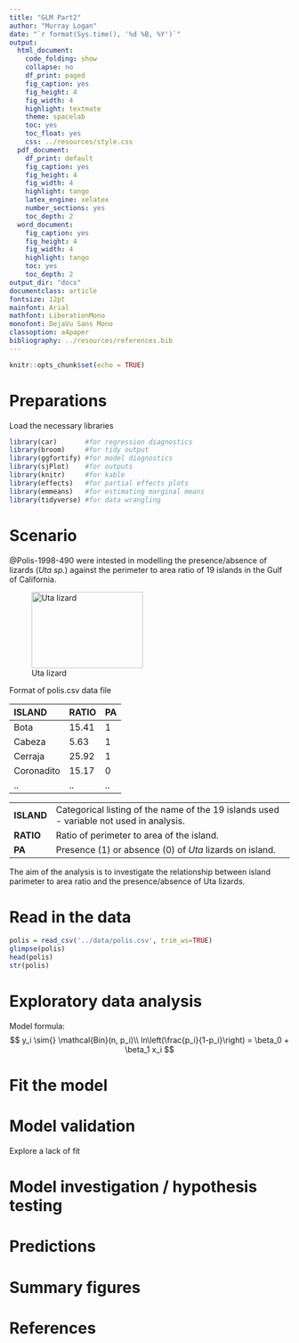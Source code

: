 ```yaml
---
title: "GLM Part2"
author: "Murray Logan"
date: "`r format(Sys.time(), '%d %B, %Y')`"
output:
  html_document:
    code_folding: show
    collapse: no
    df_print: paged
    fig_caption: yes
    fig_height: 4
    fig_width: 4
    highlight: textmate
    theme: spacelab
    toc: yes
    toc_float: yes
    css: ../resources/style.css
  pdf_document:
    df_print: default
    fig_caption: yes
    fig_height: 4
    fig_width: 4
    highlight: tango
    latex_engine: xelatex
    number_sections: yes
    toc_depth: 2
  word_document:
    fig_caption: yes
    fig_height: 4
    fig_width: 4
    highlight: tango
    toc: yes
    toc_depth: 2
output_dir: "docs"
documentclass: article
fontsize: 12pt
mainfont: Arial
mathfont: LiberationMono
monofont: DejaVu Sans Mono
classoption: a4paper
bibliography: ../resources/references.bib
---
```


```r
knitr::opts_chunk$set(echo = TRUE)
```

# Preparations

Load the necessary libraries

```r
library(car)       #for regression diagnostics
library(broom)     #for tidy output
library(ggfortify) #for model diagnostics
library(sjPlot)    #for outputs
library(knitr)     #for kable
library(effects)   #for partial effects plots
library(emmeans)   #for estimating marginal means
library(tidyverse) #for data wrangling
```

# Scenario

@Polis-1998-490 were intested in modelling the presence/absence of lizards (<i>Uta sp.</i>) against the perimeter to area ratio of 19 islands in the Gulf of California.

![Uta lizard](../resources/uta.jpg){width="200" height="137"}

Format of polis.csv data file

ISLAND       RATIO   PA
------------ ------- ----
Bota         15.41   1
Cabeza       5.63    1
Cerraja      25.92   1
Coronadito   15.17   0
..           ..      ..

------------ -----------------------------------------------------------------------------------------
**ISLAND**   Categorical listing of the name of the 19 islands used - variable not used in analysis.
**RATIO**    Ratio of perimeter to area of the island.
**PA**       Presence (1) or absence (0) of *Uta* lizards on island.
------------ -----------------------------------------------------------------------------------------




The aim of the analysis is to investigate the relationship between island parimeter to area ratio and the presence/absence of Uta lizards.

# Read in the data

```r
polis = read_csv('../data/polis.csv', trim_ws=TRUE)
glimpse(polis)
head(polis)
str(polis)
```

 
# Exploratory data analysis

Model formula:
$$
y_i \sim{} \mathcal{Bin}(n, p_i)\\
ln\left(\frac{p_i}{1-p_i}\right) = \beta_0 + \beta_1 x_i
$$


# Fit the model

# Model validation

Explore a lack of fit

# Model investigation / hypothesis testing


# Predictions



# Summary figures



# References
